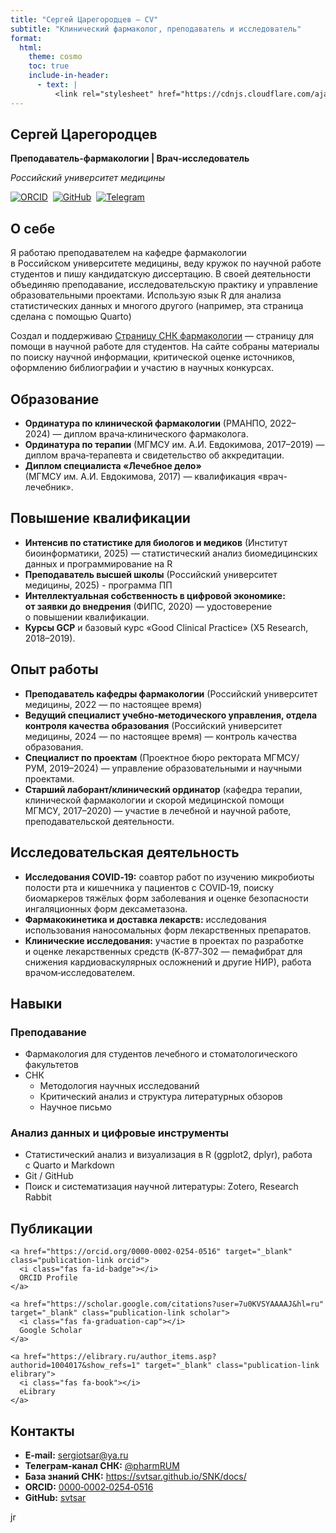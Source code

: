 ```yaml
---
title: "Сергей Царегородцев – CV"
subtitle: "Клинический фармаколог, преподаватель и исследователь"
format:
  html:
    theme: cosmo
    toc: true
    include-in-header:
      - text: |
          <link rel="stylesheet" href="https://cdnjs.cloudflare.com/ajax/libs/font-awesome/6.4.0/css/all.min.css">
---
```


:::: hero-section
# Сергей Царегородцев {.display-4 .fw-bold}

**Преподаватель-фармакологии \| Врач-исследователь**

*Российский университет медицины*

::: social-links
[![ORCID](https://img.shields.io/badge/ORCID-0000--0002--0254--0516-green?style=flat-square&logo=orcid)](https://orcid.org/0000-0002-0254-0516)  [![GitHub](https://img.shields.io/badge/GitHub-svtsar-black?style=flat-square&logo=github)](https://github.com/svtsar)  [![Telegram](https://img.shields.io/badge/Telegram-@pharmRUM-blue?style=flat-square&logo=telegram)](https://t.me/pharmRUM)
:::
::::

## О себе

Я работаю преподавателем на кафедре фармакологии в Российском университете медицины, веду кружок по научной работе студентов и пишу кандидатскую диссертацию. В своей деятельности объединяю преподавание, исследовательскую практику и управление образовательными проектами. Использую язык R для анализа статистических данных и многого другого (например, эта страница сделана с помощью Quarto)

::: callout-note
Создал и поддерживаю [Страницу СНК фармакологии](https://svtsar.github.io/SNK/docs/) — страницу для помощи в научной работе для студентов. На сайте собраны материалы по поиску научной информации, критической оценке источников, оформлению библиографии и участию в научных конкурсах.
:::

## Образование

-   **Ординатура по клинической фармакологии** (РМАНПО, 2022–2024) — диплом врача‑клинического фармаколога.
-   **Ординатура по терапии** (МГМСУ им. А.И. Евдокимова, 2017–2019) — диплом врача‑терапевта и свидетельство об аккредитации.
-   **Диплом специалиста «Лечебное дело»** (МГМСУ им. А.И. Евдокимова, 2017) — квалификация «врач-лечебник».

## Повышение квалификации

-   **Интенсив по статистике для биологов и медиков** (Институт биоинформатики, 2025) — статистический анализ биомедицинских данных и программирование на R
-   **Преподаватель высшей школы** (Российский университет медицины, 2025) - программа ПП
-   **Интеллектуальная собственность в цифровой экономике: от заявки до внедрения** (ФИПС, 2020) — удостоверение о повышении квалификации.
-   **Курсы GCP** и базовый курс «Good Clinical Practice» (X5 Research, 2018–2019).

## Опыт работы

-   **Преподаватель кафедры фармакологии** (Российский университет медицины, 2022 — по настоящее время) 
-   **Ведущий специалист учебно‑методического управления, отдела контроля качества образования** (Российский университет медицины, 2024 — по настоящее время) — контроль качества образования.
-   **Специалист по проектам** (Проектное бюро ректората МГМСУ/РУМ, 2019–2024) — управление образовательными и научными проектами.
-   **Старший лаборант/клинический ординатор** (кафедра терапии, клинической фармакологии и скорой медицинской помощи МГМСУ, 2017–2020) — участие в лечебной и научной работе, преподавательской деятельности.

## Исследовательская деятельность

-   **Исследования COVID‑19:** соавтор работ по изучению микробиоты полости рта и кишечника у пациентов с COVID‑19, поиску биомаркеров тяжёлых форм заболевания и оценке безопасности ингаляционных форм дексаметазона.
-   **Фармакокинетика и доставка лекарств:** исследования использования наносомальных форм лекарственных препаратов.
-   **Клинические исследования:** участие в проектах по разработке и оценке лекарственных средств (K‑877‑302 — пемафибрат для снижения кардиоваскулярных осложнений и другие НИР), работа врачом‑исследователем.

## Навыки

::: panel-tabset
### Преподавание

-   Фармакология для студентов лечебного и стоматологического факультетов
-   СНК
    -   Методология научных исследований
    -   Критический анализ и структура литературных обзоров
    -   Научное письмо

### Анализ данных и цифровые инструменты

-   Статистический анализ и визуализация в R (ggplot2, dplyr), работа с Quarto и Markdown
-   Git / GitHub
-   Поиск и систематизация научной литературы: Zotero, Research Rabbit
:::

## Публикации

<div class="publications-links">
  <div class="publication-link-item">
    <a href="https://orcid.org/0000-0002-0254-0516" target="_blank" class="publication-link orcid">
      <i class="fas fa-id-badge"></i>
      ORCID Profile
    </a>
  </div>
  <div class="publication-link-item">
    <a href="https://scholar.google.com/citations?user=7u0KVSYAAAAJ&hl=ru" target="_blank" class="publication-link scholar">
      <i class="fas fa-graduation-cap"></i>
      Google Scholar
    </a>
  </div>
  <div class="publication-link-item">
    <a href="https://elibrary.ru/author_items.asp?authorid=1004017&show_refs=1" target="_blank" class="publication-link elibrary">
      <i class="fas fa-book"></i>
      eLibrary
    </a>
  </div>
</div>

## Контакты

-   **E‑mail:** [sergiotsar\@ya.ru](mailto:sergiotsar@ya.ru)
-   **Телеграм‑канал СНК:** [\@pharmRUM](https://t.me/pharmRUM)
-   **База знаний СНК:** <https://svtsar.github.io/SNK/docs/>
-   **ORCID:** [0000‑0002‑0254‑0516](https://orcid.org/0000-0002-0254-0516)
-   **GitHub:** [svtsar](https://github.com/svtsar)

::: footer
jr
:::